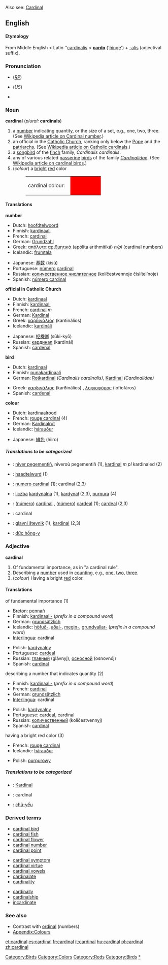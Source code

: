 Also see: [[Cardinal]]
==English==

====Etymology====
From Middle English < Latin ''[[cardinalis]] < '''[[cardo]]''' ('[[hinge]]') + [[-alis]] (adjectival suffix).

===Pronunciation===
*{{IPA|/ˈkɑːdɪnəl/}} (''[[RP]]'')
*{{IPA|/ˈkɑrdɪnəl/}} (''US'')
*{{audio|en-us-cardinal.ogg|Audio (US)}}

===Noun===
'''cardinal''' (''plural:'' '''cardinals''')

#a [[number]] indicating quantity, or the size of a set, e.g., one, two, three. (See [[w:Cardinal_number|Wikipedia article on Cardinal number]].)
#an official in the [[w:Catholicism|Catholic Church]], ranking only below the [[w:Pope|Pope]] and the [[patriarch]]s. (See [[w:Cardinal_(Catholicism)|Wikipedia article on Catholic cardinals]].)
# a [[songbird]] of the [[finch]] family, ''Cardinalis cardinalis''.
# any of various related [[passerine]] [[bird]]s of the family ''[[Cardinalidae]]''. (See [[w:Cardinal_(bird)|Wikipedia article on cardinal birds]].)
#(''colour'') a [[bright]] [[red]] color
#:<table><tr><td>cardinal colour: &nbsp;</td><td bgcolor="#FF0000" width="80">&nbsp; </td></tr></table>

====Translations====
'''number'''
{{top}}
*Dutch: [[hoofdtelwoord]] {{n}}
*Finnish: [[kardinaali]]
*French: [[cardinal]] 
*German: [[Grundzahl]] {{f}}
*Greek: [[απόλυτα αριθμητικά]] (apólita arithmitiká) ''n/pl'' (cardinal numbers)
*Icelandic: [[frumtala]] {{f}}
{{mid}}
*Japanese: [[基数]] (kisū)
*Portuguese: [[número]] [[cardinal]]
*Russian: [[количественное числителное]] (kolíčestvennoje čislítel’noje) {{n}}
*Spanish: [[número cardinal]] {{m}}
{{bottom}}

'''official in Catholic Church'''
{{top}}
*Dutch: [[kardinaal]] {{m}}
*Finnish: [[kardinaali]]
*French: [[cardinal]] ''m''
*German: [[Kardinal]] {{m}}
*Greek: [[καρδινάλιος]] (karðinálios) {{m}}
*Icelandic: [[kardináli]] {{m}}
{{mid}}
*Japanese: [[枢機卿]] (sūki-kyō)
*Russian: [[кардинал]] (kardinál) {{m}}
*Spanish: [[cardenal]] {{m}}
{{bottom}}

'''bird'''
{{top}}
*Dutch: [[kardinaal]] {{m}}
*Finnish: [[punakardinaali]]
*German: [[Rotkardinal]] {{m}} ''(Cardinalis cardinalis)'', [[Kardinal]] {{m}} ''(Cardinalidae)''
{{mid}}
*Greek: [[καρδινάλιος]] (karðinálios) {{m}}, [[λοφιοφόρος]] (lofiofáros) {{m}}
*Spanish: [[cardenal]] {{m}}
{{bottom}}

'''colour'''
{{top}}
*Dutch: [[kardinaalrood]] {{n}}
*French: [[rouge cardinal]] (4)
*German: [[Kardinalrot]] {{n}}
*Icelandic: [[hárauður]] {{m}}
{{mid}}
*Japanese: [[緋色]] (hiiro)
{{bottom}}

=====Translations to be categorized=====
{{checktrans}}
<!--Remove this section once all of the translations below have been moved into the tables above.-->
*{{ttbc|Breton}}: [[niver pegementiñ]], niveroù pegementiñ {{p}} (1), [[kardinal]] ''m pl'' kardinaled (2)
*{{ttbc|Frisian}}: [[haadtelwurd]] (1)
*{{ttbc|Interlingua}}: [[numero cardinal]] (1); cardinal (2,3)
*{{ttbc|Polish}}: [[liczba]] [[kardynalna]] {{f}} (1), [[kardynał]] {{m}} (2,3), [[purpura]] {{f}} (4)
*{{ttbc|Portuguese}}: ([[número]]) [[cardinal]] {{m}}, ([[número]]) [[cardeal]] {{m}} (1); [[cardeal]] {{m}} (2,3)
*{{ttbc|Romanian}}: cardinal
*{{ttbc|Slovene}}: [[glavni števnik]] {{m}} (1), [[kardinal]] {{m}} (2,3)
*{{ttbc|Vietnamese}}: [[đức hồng-y]]


[[Category:Birds]]

===Adjective===
'''cardinal'''

#Of fundamental importance, as in "a cardinal rule".
#Describing a [[number]] used in [[count]]ing, e.g., [[one]], [[two]], [[three]]. 
#(''colour'') Having a bright [[red]] color.

====Translations====
;of fundamental importance (1)
{{top}}
*[[Breton]]: [[pennañ]]
*Finnish: [[kardinaali-]] (''prefix in a compound word'')
*German: [[grundsätzlich]]
*Icelandic: [[höfuð-]], [[aðal-]], [[megin-]], [[grundvallar-]] (''prefix in a compound word'')
*[[Interlingua]]: cardinal
{{mid}}
*Polish: [[kardynalny]] {{m}}
*Portuguese: [[cardeal]]
*Russian: [[главный]] (glávnyj), [[осносной]] (osnovnój)
*Spanish: [[cardinal]] 
{{bottom}}

;describing a number that indicates quantity (2)
{{top}}
*Finnish: [[kardinaali-]] (''prefix in a compound word'')
*French: [[cardinal]]
*German: [[grundsätzlich]]
*[[Interlingua]]: cardinal
{{mid}}
*Polish: [[kardynalny]] {{m}}
*Portuguese: [[cardeal]], cardinal
*Russian: [[количественный]] (kolíčestvennyj)
*Spanish: [[cardinal]]
{{bottom}}

;having a bright red color (3)
{{top}}
*French: [[rouge cardinal]]
*Icelandic: [[hárauður]]
{{mid}}
*Polish: [[purpurowy]] {{m}}
{{bottom}}

=====Translations to be categorized=====
{{checktrans}}

*{{ttbc|Indonesian}}: [[Kardinal]]

*{{ttbc|Romanian}}: cardinal
*{{ttbc|Vietnamese}}: [[chủ-yếu]]

===Derived terms===
{{top3}}
*[[cardinal bird]]
*[[cardinal fish]]
*[[cardinal flower]]
*[[cardinal number]]
*[[cardinal point]]
{{mid3}}
*[[cardinal symptom]]
*[[cardinal virtue]]
*[[cardinal vowels]]
*[[cardinalate]]
*[[cardinality]]
{{mid3}}
*[[cardinally]]
*[[cardinalship]]
*[[incardinate]]
{{bottom}}

===See also===
*Contrast with [[ordinal]] (numbers)
*[[Wiktionary_Appendix:Colours|Appendix:Colours]]

[[Category:Colors]]
[[Category:Reds]]
[[Category:Birds]]
[[Category:Numbers|*]]

[[et:cardinal]]
[[es:cardinal]]
[[fr:cardinal]]
[[it:cardinal]]
[[hu:cardinal]]
[[pl:cardinal]]
[[zh:cardinal]]